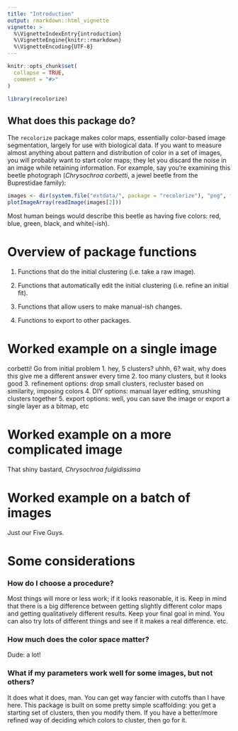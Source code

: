 ```yaml
---
title: "Introduction"
output: rmarkdown::html_vignette
vignette: >
  %\VignetteIndexEntry{introduction}
  %\VignetteEngine{knitr::rmarkdown}
  %\VignetteEncoding{UTF-8}
---
```


```r
knitr::opts_chunk$set(
  collapse = TRUE,
  comment = "#>"
)
```
```r
library(recolorize)
```
## What does this package do?

The `recolorize` package makes color maps, essentially color-based image segmentation, largely for use with biological data. If you want to measure almost anything 
about pattern and distribution of color in a set of images, you will probably want to start color maps; they let you discard the noise in an image while retaining information. For example, say you're examining this beetle photograph (*Chrysochroa corbetti*, a jewel beetle from the Buprestidae family):

```r
images <- dir(system.file("extdata/", package = "recolorize"), "png", full.names = TRUE)
plotImageArray(readImage(images[2]))
```

Most human beings would describe this beetle as having five colors: red, blue, green, black, and white(-ish). 

# Overview of package functions

1. Functions that do the initial clustering (i.e. take a raw image).

2. Functions that automatically edit the initial clustering (i.e. refine an initial fit).

3. Functions that allow users to make manual-ish changes.

4. Functions to export to other packages.

# Worked example on a single image

corbetti! Go from initial problem 
1. hey, 5 clusters? uhhh, 6? wait, why does this give me a different answer every time
2. too many clusters, but it looks good
3. refinement options: drop small clusters, recluster based on similarity, imposing colors
4. DIY options: manual layer editing, smushing clusters together
5. export options: well, you can save the image or export a single layer
as a bitmap, etc

# Worked example on a more complicated image

That shiny bastard, *Chrysochroa fulgidissima*

# Worked example on a batch of images

Just our Five Guys.

# Some considerations

### How do I choose a procedure?

Most things will more or less work; if it looks reasonable, it is.
Keep in mind that there is a big difference between getting slightly different color maps and getting qualitatively different results. Keep your final goal in mind. You can also try lots of different things and see if it makes a real difference. etc.

### How much does the color space matter?

Dude: a lot!

### What if my parameters work well for some images, but not others?

It does what it does, man. You can get way fancier with cutoffs than
I have here. This package is built on some pretty simple scaffolding:
you get a starting set of clusters, then you modify them. If you have a
better/more refined way of deciding which colors to cluster, then go 
for it.
